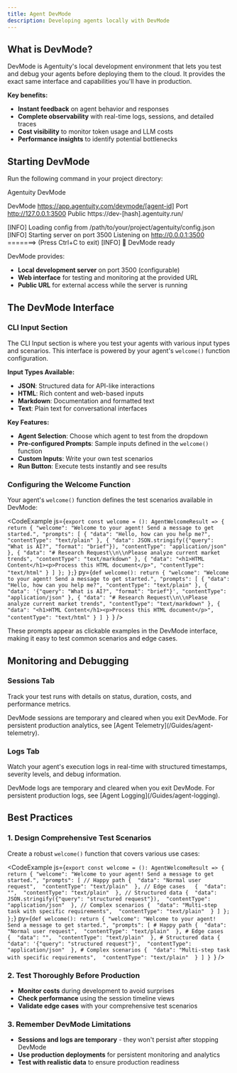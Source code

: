 ```yaml
---
title: Agent DevMode
description: Developing agents locally with DevMode
---
```


## What is DevMode?

DevMode is Agentuity's local development environment that lets you test and debug your agents before deploying them to the cloud. It provides the exact same interface and capabilities you'll have in production.

**Key benefits:**
- **Instant feedback** on agent behavior and responses
- **Complete observability** with real-time logs, sessions, and detailed traces  
- **Cost visibility** to monitor token usage and LLM costs
- **Performance insights** to identify potential bottlenecks

## Starting DevMode

Run the following command in your project directory:

<CLICommand command="agentuity dev">
Agentuity DevMode

DevMode    https://app.agentuity.com/devmode/[agent-id]
Port       http://127.0.0.1:3500
Public     https://dev-[hash].agentuity.run/

[INFO] Loading config from /path/to/your/project/agentuity/config.json
[INFO] Starting server on port 3500
       Listening on http://0.0.0.1:3500 =======>
(Press Ctrl+C to exit)
[INFO] 🚀 DevMode ready
</CLICommand>

DevMode provides:
- **Local development server** on port 3500 (configurable)
- **Web interface** for testing and monitoring at the provided URL
- **Public URL** for external access while the server is running

## The DevMode Interface

### CLI Input Section

The CLI Input section is where you test your agents with various input types and scenarios. This interface is powered by your agent's `welcome()` function configuration.

<ThemeImage baseName="devmode-interface" alt="DevMode Interface" />

**Input Types Available:**
- **JSON**: Structured data for API-like interactions
- **HTML**: Rich content and web-based inputs  
- **Markdown**: Documentation and formatted text
- **Text**: Plain text for conversational interfaces

**Key Features:**
- **Agent Selection**: Choose which agent to test from the dropdown
- **Pre-configured Prompts**: Sample inputs defined in the `welcome()` function
- **Custom Inputs**: Write your own test scenarios
- **Run Button**: Execute tests instantly and see results

### Configuring the Welcome Function

Your agent's `welcome()` function defines the test scenarios available in DevMode:

<CodeExample js={`export const welcome = (): AgentWelcomeResult => {
    return {
        "welcome": "Welcome to your agent! Send a message to get started.",
        "prompts": [
            {
                "data": "Hello, how can you help me?",
                "contentType": "text/plain"
            },
            {
                "data": JSON.stringify({"query": "What is AI?", "format": "brief"}),
                "contentType": "application/json"
            },
            {
                "data": "# Research Request\\n\\nPlease analyze current market trends",
                "contentType": "text/markdown"
            },
            {
                "data": "<h1>HTML Content</h1><p>Process this HTML document</p>",
                "contentType": "text/html"
            }
        ]
    };
};`} py={`def welcome():
    return {
        "welcome": "Welcome to your agent! Send a message to get started.",
        "prompts": [
            {
                "data": "Hello, how can you help me?",
                "contentType": "text/plain"
            },
            {
                "data": '{"query": "What is AI?", "format": "brief"}',
                "contentType": "application/json"
            },
            {
                "data": "# Research Request\\n\\nPlease analyze current market trends",
                "contentType": "text/markdown"
            },
            {
                "data": "<h1>HTML Content</h1><p>Process this HTML document</p>",
                "contentType": "text/html"
            }
        ]
    }
`} />

These prompts appear as clickable examples in the DevMode interface, making it easy to test common scenarios and edge cases.

## Monitoring and Debugging

### Sessions Tab

Track your test runs with details on status, duration, costs, and performance metrics.

<ThemeImage baseName="devmode-sessions" alt="DevMode Sessions" />

<Callout>
DevMode sessions are temporary and cleared when you exit DevMode. For persistent production analytics, see [Agent Telemetry](/Guides/agent-telemetry).
</Callout>

### Logs Tab

Watch your agent's execution logs in real-time with structured timestamps, severity levels, and debug information.

<ThemeImage baseName="devmode-logs" alt="DevMode Logs" />

<Callout>
DevMode logs are temporary and cleared when you exit DevMode. For persistent production logs, see [Agent Logging](/Guides/agent-logging).
</Callout>

## Best Practices

### 1. Design Comprehensive Test Scenarios

Create a robust `welcome()` function that covers various use cases:

<CodeExample js={`export const welcome = (): AgentWelcomeResult => {
    return {
        "welcome": "Welcome to your agent! Send a message to get started.",
        "prompts": [
            // Happy path
            { 
                "data": "Normal user request", 
                "contentType": "text/plain" 
            },
            // Edge cases  
            { 
                "data": "", 
                "contentType": "text/plain" 
            },
            // Structured data
            { 
                "data": JSON.stringify({"query": "structured request"}), 
                "contentType": "application/json" 
            },
            // Complex scenarios
            { 
                "data": "Multi-step task with specific requirements", 
                "contentType": "text/plain" 
            }
        ]
    };
};`} py={`def welcome():
    return {
        "welcome": "Welcome to your agent! Send a message to get started.",
        "prompts": [
            # Happy path
            { 
                "data": "Normal user request", 
                "contentType": "text/plain" 
            },
            # Edge cases  
            { 
                "data": "", 
                "contentType": "text/plain" 
            },
            # Structured data
            { 
                "data": '{"query": "structured request"}', 
                "contentType": "application/json" 
            },
            # Complex scenarios
            { 
                "data": "Multi-step task with specific requirements", 
                "contentType": "text/plain" 
            }
        ]
    }
`} />

### 2. Test Thoroughly Before Production

- **Monitor costs** during development to avoid surprises
- **Check performance** using the session timeline views
- **Validate edge cases** with your comprehensive test scenarios

### 3. Remember DevMode Limitations

- **Sessions and logs are temporary** - they won't persist after stopping DevMode
- **Use production deployments** for persistent monitoring and analytics
- **Test with realistic data** to ensure production readiness
